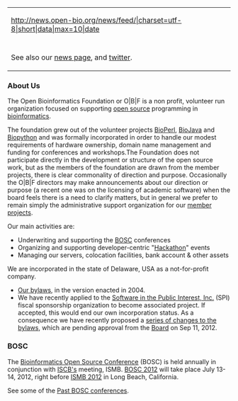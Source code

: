 {| style="width:26em; float:right; background-color: white; border: 1px solid grey; margin: 0em 1em 0em 1em; padding: 1em;"
|- 
|<rss>http://news.open-bio.org/news/feed/|charset=utf-8|short|data|max=10|date</rss>
|-
| 
|-
|See also our [[News|news page]], and [http://twitter.com/obf_news twitter].
|}
===About Us===

The Open Bioinformatics Foundation or O|B|F is a non profit, volunteer run organization focused on supporting [[wp:open source|open source]] programming in [[wp:bioinformatics|bioinformatics]].

The foundation grew out of the volunteer projects [[BioPerl]], [[BioJava]] and [[Biopython]] and was formally incorporated in order to handle our modest requirements of hardware ownership, domain name management and funding for conferences and workshops.The Foundation does not participate directly in the development or structure of the open source work, but as the members of the foundation are drawn from the member projects, there is clear commonality of direction and purpose. Occasionally the O|B|F directors may make announcements about our direction or purpose (a recent one was on the licensing of academic software) when the board feels there is a need to clarify matters, but in general we prefer to remain simply the administrative support organization for our [[Projects|member projects]].

Our main activities are:

* Underwriting and supporting the [[BOSC]] conferences
* Organizing and supporting developer-centric "[[Hackathon]]" events
* Managing our servers, colocation facilities, bank account & other assets

We are incorporated in the state of Delaware, USA as a not-for-profit company.
* [[Bylaws | Our bylaws]], in the version enacted in 2004.
* We have recently applied to the [http://www.spi-inc.org Software in the Public Interest, Inc.] (SPI) fiscal sponsorship organization to become associated project. If accepted, this would end our own incorporation status. As a consequence we have recently proposed a [https://github.com/OBF/obf-docs/pull/8 series of changes to the bylaws], which are pending approval from the [[Board]] on Sep 11, 2012.

===BOSC===
The [[BOSC 2012|Bioinformatics Open Source Conference]] (BOSC) is held annually in conjunction with [http://www.iscb.org ISCB's] meeting, ISMB.  [[BOSC 2012]] will take place July 13-14, 2012, right before [http://www.iscb.org/ismb2012 ISMB 2012] in Long Beach, California.

See some of the [[Past BOSC conferences]].